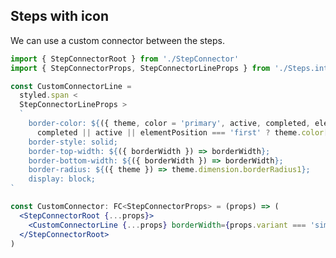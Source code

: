 ## Steps with icon

We can use a custom connector between the steps.

```jsx
import { StepConnectorRoot } from './StepConnector'
import { StepConnectorProps, StepConnectorLineProps } from './Steps.interface'

const CustomConnectorLine =
  styled.span <
  StepConnectorLineProps >
  `
    border-color: ${({ theme, color = 'primary', active, completed, elementPosition = 'default' }) =>
      completed || active || elementPosition === 'first' ? theme.color[color] : theme.color.grey2};
    border-style: solid;
    border-top-width: ${({ borderWidth }) => borderWidth};
    border-bottom-width: ${({ borderWidth }) => borderWidth};
    border-radius: ${({ theme }) => theme.dimension.borderRadius1};
    display: block;
`

const CustomConnector: FC<StepConnectorProps> = (props) => (
  <StepConnectorRoot {...props}>
    <CustomConnectorLine {...props} borderWidth={props.variant === 'simple' ? '2px' : '4px'} />
  </StepConnectorRoot>
)
```
